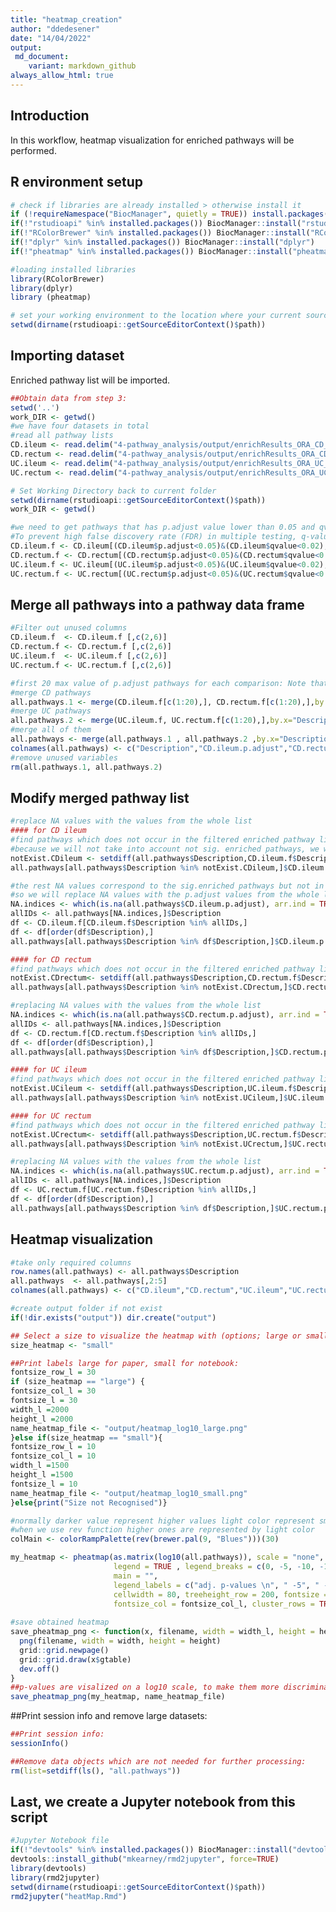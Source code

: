```yaml
---
title: "heatmap_creation"
author: "ddedesener"
date: "14/04/2022"
output:
 md_document:
    variant: markdown_github
always_allow_html: true
---
```

## Introduction
In this workflow, heatmap visualization for enriched pathways will be performed.

## R environment setup
```r
# check if libraries are already installed > otherwise install it
if (!requireNamespace("BiocManager", quietly = TRUE)) install.packages("BiocManager")
if(!"rstudioapi" %in% installed.packages()) BiocManager::install("rstudioapi")
if(!"RColorBrewer" %in% installed.packages()) BiocManager::install("RColorBrewer")  
if(!"dplyr" %in% installed.packages()) BiocManager::install("dplyr")
if(!"pheatmap" %in% installed.packages()) BiocManager::install("pheatmap")

#loading installed libraries
library(RColorBrewer) 
library(dplyr) 
library (pheatmap)

# set your working environment to the location where your current source file is saved into.
setwd(dirname(rstudioapi::getSourceEditorContext()$path))
```

## Importing dataset
Enriched pathway list will be imported.
```r
##Obtain data from step 3:
setwd('..')
work_DIR <- getwd()
#we have four datasets in total
#read all pathway lists
CD.ileum <- read.delim("4-pathway_analysis/output/enrichResults_ORA_CD_ileum",sep = "\t", header = TRUE)
CD.rectum <- read.delim("4-pathway_analysis/output/enrichResults_ORA_CD_rectum", sep = "\t",header = TRUE)
UC.ileum <- read.delim("4-pathway_analysis/output/enrichResults_ORA_UC_ileum",sep = "\t", header = TRUE)
UC.rectum <- read.delim("4-pathway_analysis/output/enrichResults_ORA_UC_rectum", sep = "\t",header = TRUE)

# Set Working Directory back to current folder
setwd(dirname(rstudioapi::getSourceEditorContext()$path))
work_DIR <- getwd()

#we need to get pathways that has p.adjust value lower than 0.05 and qvalue<0.02
#To prevent high false discovery rate (FDR) in multiple testing, q-values are also estimated for FDR control.
CD.ileum.f <- CD.ileum[(CD.ileum$p.adjust<0.05)&(CD.ileum$qvalue<0.02),]
CD.rectum.f <- CD.rectum[(CD.rectum$p.adjust<0.05)&(CD.rectum$qvalue<0.02),]
UC.ileum.f <- UC.ileum[(UC.ileum$p.adjust<0.05)&(UC.ileum$qvalue<0.02),]
UC.rectum.f <- UC.rectum[(UC.rectum$p.adjust<0.05)&(UC.rectum$qvalue<0.02),]
```
## Merge all pathways into a pathway data frame
```r
#Filter out unused columns 
CD.ileum.f  <- CD.ileum.f [,c(2,6)]
CD.rectum.f <- CD.rectum.f [,c(2,6)]
UC.ileum.f  <- UC.ileum.f [,c(2,6)]
UC.rectum.f <- UC.rectum.f [,c(2,6)]

#first 20 max value of p.adjust pathways for each comparison: Note that if a dataset has less then 20 sign. changed PWs, less rows need to be selected (e.g. adapt c(1:20))
#merge CD pathways
all.pathways.1 <- merge(CD.ileum.f[c(1:20),], CD.rectum.f[c(1:20),],by.x="Description", by.y="Description",sort = TRUE, all.x = TRUE, all.y = TRUE)
#merge UC pathways
all.pathways.2 <- merge(UC.ileum.f, UC.rectum.f[c(1:20),],by.x="Description", by.y="Description",sort = TRUE, all.x = TRUE, all.y = TRUE)
#merge all of them
all.pathways <- merge(all.pathways.1 , all.pathways.2 ,by.x="Description", by.y="Description",sort = TRUE, all.x = TRUE, all.y = TRUE)
colnames(all.pathways) <- c("Description","CD.ileum.p.adjust","CD.rectum.p.adjust","UC.ileum.p.adjust","UC.rectum.p.adjust")
#remove unused variables
rm(all.pathways.1, all.pathways.2)
```

## Modify merged pathway list
```r
#replace NA values with the values from the whole list
#### for CD ileum
#find pathways which does not occur in the filtered enriched pathway list of cd.ileum (p.adjust<0.05 & qvalue<0.02 )
#because we will not take into account not sig. enriched pathways, we will assign value of 1 for their p.adjust
notExist.CDileum <- setdiff(all.pathways$Description,CD.ileum.f$Description)
all.pathways[all.pathways$Description %in% notExist.CDileum,]$CD.ileum.p.adjust <- 1

#the rest NA values correspond to the sig.enriched pathways but not in the first 20 list.
#so we will replace NA values with the p.adjust values from the whole list
NA.indices <- which(is.na(all.pathways$CD.ileum.p.adjust), arr.ind = TRUE)
allIDs <- all.pathways[NA.indices,]$Description
df <- CD.ileum.f[CD.ileum.f$Description %in% allIDs,]
df <- df[order(df$Description),]
all.pathways[all.pathways$Description %in% df$Description,]$CD.ileum.p.adjust <- df$p.adjust

#### for CD rectum
#find pathways which does not occur in the filtered enriched pathway list of cd rectum (p.adjust<0.05 & qvalue<0.02 )
notExist.CDrectum<- setdiff(all.pathways$Description,CD.rectum.f$Description)
all.pathways[all.pathways$Description %in% notExist.CDrectum,]$CD.rectum.p.adjust <- 1

#replacing NA values with the values from the whole list
NA.indices <- which(is.na(all.pathways$CD.rectum.p.adjust), arr.ind = TRUE)
allIDs <- all.pathways[NA.indices,]$Description
df <- CD.rectum.f[CD.rectum.f$Description %in% allIDs,]
df <- df[order(df$Description),]
all.pathways[all.pathways$Description %in% df$Description,]$CD.rectum.p.adjust <- df$p.adjust

#### for UC ileum
#find pathways which does not occur in the filtered enriched pathway list of UC ileum (p.adjust<0.05 & qvalue<0.02 )
notExist.UCileum <- setdiff(all.pathways$Description,UC.ileum.f$Description)
all.pathways[all.pathways$Description %in% notExist.UCileum,]$UC.ileum.p.adjust <- 1

#### for UC rectum
#find pathways which does not occur in the filtered enriched pathway list of UC rectum (p.adjust<0.05 & qvalue<0.02 )
notExist.UCrectum<- setdiff(all.pathways$Description,UC.rectum.f$Description)
all.pathways[all.pathways$Description %in% notExist.UCrectum,]$UC.rectum.p.adjust <- 1

#replacing NA values with the values from the whole list
NA.indices <- which(is.na(all.pathways$UC.rectum.p.adjust), arr.ind = TRUE)
allIDs <- all.pathways[NA.indices,]$Description
df <- UC.rectum.f[UC.rectum.f$Description %in% allIDs,]
df <- df[order(df$Description),]
all.pathways[all.pathways$Description %in% df$Description,]$UC.rectum.p.adjust <- df$p.adjust
```

## Heatmap visualization
```r
#take only required columns
row.names(all.pathways) <- all.pathways$Description
all.pathways  <- all.pathways[,2:5]
colnames(all.pathways) <- c("CD.ileum","CD.rectum","UC.ileum","UC.rectum")

#create output folder if not exist
if(!dir.exists("output")) dir.create("output")

## Select a size to visualize the heatmap with (options; large or small)
size_heatmap <- "small"

##Print labels large for paper, small for notebook:
fontsize_row_l = 30 
if (size_heatmap == "large") {
fontsize_col_l = 30 
fontsize_l = 30
width_l =2000 
height_l =2000 
name_heatmap_file <- "output/heatmap_log10_large.png"
}else if(size_heatmap == "small"){ 
fontsize_row_l = 10 
fontsize_col_l = 10 
width_l =1500 
height_l =1500 
fontsize_l = 10
name_heatmap_file <- "output/heatmap_log10_small.png"
}else{print("Size not Recognised")}

#normally darker value represent higher values light color represent smaller values
#when we use rev function higher ones are represented by light color
colMain <- colorRampPalette(rev(brewer.pal(9, "Blues")))(30)

my_heatmap <- pheatmap(as.matrix(log10(all.pathways)), scale = "none", color = colMain , 
                       legend = TRUE , legend_breaks = c(0, -5, -10, -15, min(log10(all.pathways))), 
                       main = "", 
                       legend_labels = c("adj. p-values \n", " -5", " -10", " -15", ""),
                       cellwidth = 80, treeheight_row = 200, fontsize = fontsize_l, fontsize_row= fontsize_row_l, 
                       fontsize_col = fontsize_col_l, cluster_rows = TRUE, cluster_cols = FALSE)
                      
#save obtained heatmap
save_pheatmap_png <- function(x, filename, width = width_l, height = height_l) {
  png(filename, width = width, height = height)
  grid::grid.newpage()
  grid::grid.draw(x$gtable)
  dev.off()
}
##p-values are visalized on a log10 scale, to make them more discriminatory.
save_pheatmap_png(my_heatmap, name_heatmap_file)
```

##Print session info and remove large datasets:
```r
##Print session info:
sessionInfo()

##Remove data objects which are not needed for further processing:
rm(list=setdiff(ls(), "all.pathways"))
```

## Last, we create a Jupyter notebook from this script
```r
#Jupyter Notebook file
if(!"devtools" %in% installed.packages()) BiocManager::install("devtools")
devtools::install_github("mkearney/rmd2jupyter", force=TRUE)
library(devtools)
library(rmd2jupyter)
setwd(dirname(rstudioapi::getSourceEditorContext()$path))
rmd2jupyter("heatMap.Rmd")
```

